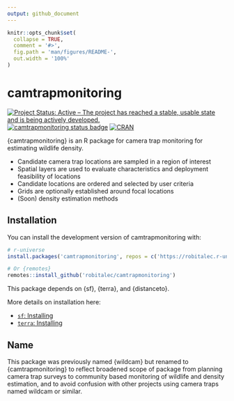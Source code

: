```yaml
---
output: github_document
---
```


<!-- README.md is generated from README.Rmd. Please edit that file -->

```r
knitr::opts_chunk$set(
  collapse = TRUE,
  comment = '#>',
  fig.path = 'man/figures/README-',
  out.width = '100%'
)
```


# camtrapmonitoring

[![Project Status: Active – The project has reached a stable, usable state and is being actively developed.](https://www.repostatus.org/badges/latest/active.svg)](https://www.repostatus.org/#active) 
[![camtrapmonitoring status badge](https://robitalec.r-universe.dev/badges/camtrapmonitoring)](https://robitalec.r-universe.dev/camtrapmonitoring) 
[![CRAN](https://www.r-pkg.org/badges/version/camtrapmonitoring)](https://cran.r-project.org/package=camtrapmonitoring)


{camtrapmonitoring} is an R package for camera trap monitoring for estimating 
wildlife density. 

- Candidate camera trap locations are sampled in a region of interest
- Spatial layers are used to evaluate characteristics and deployment 
feasibility of locations
- Candidate locations are ordered and selected by user criteria
- Grids are optionally established around focal locations
- (Soon) density estimation methods

## Installation

You can install the development version of camtrapmonitoring with:

```r
# r-universe
install.packages('camtrapmonitoring', repos = c('https://robitalec.r-universe.dev', 'https://cloud.r-project.org'))

# Or {remotes}
remotes::install_github('robitalec/camtrapmonitoring')
```


This package depends on {sf}, {terra}, and {distanceto}. 

More details on installation here:

- [`sf`: Installing](https://r-spatial.github.io/sf/#installing)
- [`terra`: Installing](https://rspatial.github.io/terra/#installation)



## Name

This package was previously named {wildcam} but renamed to {camtrapmonitoring} 
to reflect broadened scope of package from planning camera trap surveys to 
community based monitoring of wildlife and density estimation, and to avoid
confusion with other projects using camera traps named wildcam or similar. 
